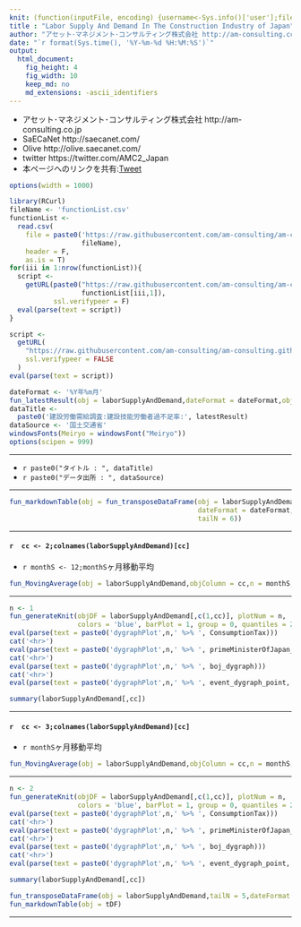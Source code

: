 ```yaml
---
knit: (function(inputFile, encoding) {username<-Sys.info()['user'];fileName<-'defaultPath.csv';pathToFile <-paste0('C:/Users/', username,'/Desktop/pathToCSV/');setwd(pathToFile);buf0<-read.csv(fileName,header = F,skip = 0,stringsAsFactor = F,check.names = F,fileEncoding = 'utf-8');timeStamp<-format(Sys.time(),'%Y%m%d%H%M%S');rmarkdown::render(inputFile, encoding = encoding, output_file = paste0('C:/Users/',username,buf0[2,1],'charts/','am-consulting.co.jp-LaborSupplyAndDemand.html')) })
title : "Labor Supply And Demand In The Construction Industry of Japan"
author: "アセット･マネジメント･コンサルティング株式会社 http://am-consulting.co.jp"
date: "`r format(Sys.time(), '%Y-%m-%d %H:%M:%S')`"
output: 
  html_document:
    fig_height: 4
    fig_width: 10
    keep_md: no
    md_extensions: -ascii_identifiers 
---
```


<link href="http://knowledgevault.saecanet.com/components/rmarkdown-html.css" rel="stylesheet">
<script src="http://knowledgevault.saecanet.com/components/JavascriptCode.js"></script>
<style>.main-container {max-width : 1000px;}</style>

- アセット･マネジメント･コンサルティング株式会社 http://am-consulting.co.jp
- SaECaNet http://saecanet.com/
- Olive http://olive.saecanet.com/
- twitter https://twitter.com/AMC2_Japan
- 本ページへのリンクを共有:<a href="https://twitter.com/share" class="twitter-share-button" data-via="AMC2_Japan" data-size="large">Tweet</a> <script>!function(d,s,id){var js,fjs=d.getElementsByTagName(s)[0],p=/^http:/.test(d.location)?'http':'https';if(!d.getElementById(id)){js=d.createElement(s);js.id=id;js.src=p+'://platform.twitter.com/widgets.js';fjs.parentNode.insertBefore(js,fjs);}}(document, 'script', 'twitter-wjs');</script>

```r
options(width = 1000)
```

```r
library(RCurl)
fileName <- 'functionList.csv'
functionList <-
  read.csv(
    file = paste0('https://raw.githubusercontent.com/am-consulting/am-consulting.github.io/master/csv/',
                  fileName),
    header = F,
    as.is = T)
for(iii in 1:nrow(functionList)){
  script <- 
    getURL(paste0("https://raw.githubusercontent.com/am-consulting/am-consulting.github.io/master/", 
                  functionList[iii,1]),
           ssl.verifypeer = F)
  eval(parse(text = script))
}
```

```r
script <-
  getURL(
    "https://raw.githubusercontent.com/am-consulting/am-consulting.github.io/master/importLaborSupplyAndDemand.r",
    ssl.verifypeer = FALSE
  )
eval(parse(text = script))
```

```r
dateFormat <- '%Y年%m月'
fun_latestResult(obj = laborSupplyAndDemand,dateFormat = dateFormat,objColumn = 3)
dataTitle <- 
  paste0('建設労働需給調査:建設技能労働者過不足率:', latestResult)
dataSource <- '国土交通省'
windowsFonts(Meiryo = windowsFont("Meiryo"))
options(scipen = 999)
```

***

- `r paste0("タイトル : ", dataTitle)`
- `r paste0("データ出所 : ", dataSource)`

***

```r
fun_markdownTable(obj = fun_transposeDataFrame(obj = laborSupplyAndDemand,
                                               dateFormat = dateFormat,
                                               tailN = 6))
```

***
#### `r  cc <- 2;colnames(laborSupplyAndDemand)[cc]`
- `r monthS <- 12;monthS`ヶ月移動平均

```r
fun_MovingAverage(obj = laborSupplyAndDemand,objColumn = cc,n = monthS,plot = 1)
```

***

```r
n <- 1
fun_generateKnit(objDF = laborSupplyAndDemand[,c(1,cc)], plotNum = n, 
                 colors = 'blue', barPlot = 1, group = 0, quantiles = 2)
eval(parse(text = paste0('dygraphPlot',n,' %>% ', ConsumptionTax)))
cat('<hr>')
eval(parse(text = paste0('dygraphPlot',n,' %>% ', primeMinisterOfJapan_dygraph)))
cat('<hr>')
eval(parse(text = paste0('dygraphPlot',n,' %>% ', boj_dygraph)))
cat('<hr>')
eval(parse(text = paste0('dygraphPlot',n,' %>% ', event_dygraph_point,' %>%  ',event_dygraph_range)))
```

```r
summary(laborSupplyAndDemand[,cc])
```

***
#### `r  cc <- 3;colnames(laborSupplyAndDemand)[cc]`
- `r monthS`ヶ月移動平均

```r
fun_MovingAverage(obj = laborSupplyAndDemand,objColumn = cc,n = monthS,plot = 1)
```

***

```r
n <- 2
fun_generateKnit(objDF = laborSupplyAndDemand[,c(1,cc)], plotNum = n, 
                 colors = 'blue', barPlot = 1, group = 0, quantiles = 2)
eval(parse(text = paste0('dygraphPlot',n,' %>% ', ConsumptionTax)))
cat('<hr>')
eval(parse(text = paste0('dygraphPlot',n,' %>% ', primeMinisterOfJapan_dygraph)))
cat('<hr>')
eval(parse(text = paste0('dygraphPlot',n,' %>% ', boj_dygraph)))
cat('<hr>')
eval(parse(text = paste0('dygraphPlot',n,' %>% ', event_dygraph_point,' %>%  ',event_dygraph_range)))
```

```r
summary(laborSupplyAndDemand[,cc])
```

```r
fun_transposeDataFrame(obj = laborSupplyAndDemand,tailN = 5,dateFormat = dateFormat)
fun_markdownTable(obj = tDF)
```
***
<script>MakeNegative();</script>
<script>
  (function(i,s,o,g,r,a,m){i['GoogleAnalyticsObject']=r;i[r]=i[r]||function(){
  (i[r].q=i[r].q||[]).push(arguments)},i[r].l=1*new Date();a=s.createElement(o),
  m=s.getElementsByTagName(o)[0];a.async=1;a.src=g;m.parentNode.insertBefore(a,m)
  })(window,document,'script','https://www.google-analytics.com/analytics.js','ga');

  ga('create', 'UA-3077339-5', 'auto');
  ga('send', 'pageview');

</script>
